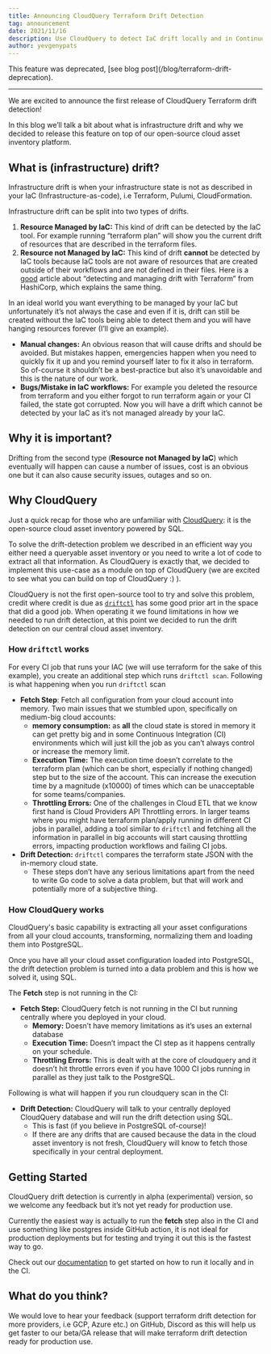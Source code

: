 ```yaml
---
title: Announcing CloudQuery Terraform Drift Detection
tag: announcement
date: 2021/11/16
description: Use CloudQuery to detect IaC drift locally and in Continuous Integration (CI)
author: yevgenypats
---
```



<BlogHeader/>

<Callout type="warning">
This feature was deprecated, [see blog post](/blog/terraform-drift-deprecation).
</Callout>

---

We are excited to announce the first release of CloudQuery Terraform drift detection!

In this blog we’ll talk a bit about what is infrastructure drift and why we decided to release this feature on top of our open-source cloud asset inventory platform.

## What is (infrastructure) drift?

Infrastructure drift is when your infrastructure state is not as described in your IaC (Infrastructure-as-code), i.e Terraform, Pulumi, CloudFormation.

Infrastructure drift can be split into two types of drifts.

1. **Resource Managed by IaC:** This kind of drift can be detected by the IaC tool. For example running “terraform plan” will show you the current drift of resources that are described in the terraform files.
2. **Resource not Managed by IaC:** This kind of drift **cannot** be detected by IaC tools because IaC tools are not aware of resources that are created outside of their workflows and are not defined in their files. Here is a [good](https://www.hashicorp.com/blog/detecting-and-managing-drift-with-terraform) article about “detecting and managing drift with Terraform” from HashiCorp, which explains the same thing.

In an ideal world you want everything to be managed by your IaC but unfortunately it’s not always the case and even if it is, drift can still be created without the IaC tools being able to detect them and you will have hanging resources forever (I’ll give an example).

- **Manual changes:** An obvious reason that will cause drifts and should be avoided. But mistakes happen, emergencies happen when you need to quickly fix it up and you remind yourself later to fix it also in terraform. So of-course it shouldn’t be a best-practice but also it’s unavoidable and this is the nature of our work.
- **Bugs/Mistake in IaC workflows:** For example you deleted the resource from terraform and you either forgot to run terraform again or your CI failed, the state got corrupted. Now you will have a drift which cannot be detected by your IaC as it’s not managed already by your IaC.

## Why it is important?

Drifting from the second type (**Resource not Managed by IaC**) which eventually will happen can cause a number of issues, cost is an obvious one but it can also cause security issues, outages and so on.

## Why CloudQuery

Just a quick recap for those who are unfamiliar with [CloudQuery](https://github.com/cloudquery/cloudquery): it is the open-source cloud asset inventory powered by SQL.

To solve the drift-detection problem we described in an efficient way you either need a queryable asset inventory or you need to write a lot of code to extract all that information. As CloudQuery is exactly that, we decided to implement this use-case as a module on top of CloudQuery (we are excited to see what you can build on top of CloudQuery :) ).

CloudQuery is not the first open-source tool to try and solve this problem, credit where credit is due as [`driftctl`](https://github.com/cloudskiff/driftctl) has some good prior art in the space that did a good job. When operating it we found limitations in how we needed to run drift detection, at this point we decided to run the drift detection on our central cloud asset inventory.

### How `driftctl` works

For every CI job that runs your IAC (we will use terraform for the sake of this example), you create an additional step which runs `driftctl scan`. Following is what happening when you run `driftctl` scan

- **Fetch Step**: Fetch all configuration from your cloud account into memory. Two main issues that we stumbled upon, specifically on medium-big cloud accounts:
  - **memory consumption:** as **all** the cloud state is stored in memory it can get pretty big and in some Continuous Integration (CI) environments which will just kill the job as you can’t always control or increase the memory limit.
  - **Execution Time:** The execution time doesn’t correlate to the terraform plan (which can be short, especially if nothing changed) step but to the size of the account. This can increase the execution time by a magnitude (x10000) of times which can be unacceptable for some teams/companies.
  - **Throttling Errors:** One of the challenges in Cloud ETL that we know first hand is Cloud Providers API Throttling errors. In larger teams where you might have terraform plan/apply running in different CI jobs in parallel, adding a tool similar to `driftctl` and fetching all the information in parallel in big accounts will start causing throttling errors, impacting production workflows and failing CI jobs.
- **Drift Detection:** `driftctl` compares the terraform state JSON with the in-memory cloud state.
  - These steps don’t have any serious limitations apart from the need to write Go code to solve a data problem, but that will work and potentially more of a subjective thing.

### How CloudQuery works

CloudQuery's basic capability is extracting all your asset configurations from all your cloud accounts, transforming, normalizing them and loading them into PostgreSQL.

Once you have all your cloud asset configuration loaded into PostgreSQL, the drift detection problem is turned into a data problem and this is how we solved it, using SQL.

The **Fetch** step is not running in the CI:

- **Fetch Step:** CloudQuery fetch is not running in the CI but running centrally where you deployed in your cloud.
  - **Memory:** Doesn’t have memory limitations as it’s uses an external database
  - **Execution Time:** Doesn’t impact the CI step as it happens centrally on your schedule.
  - **Throttling Errors:** This is dealt with at the core of cloudquery and it doesn’t hit throttle errors even if you have 1000 CI jobs running in parallel as they just talk to the PostgreSQL.

Following is what will happen if you run cloudquery scan in the CI:

- **Drift Detection:** CloudQuery will talk to your centrally deployed CloudQuery database and will run the drift detection using SQL.
  - This is fast (if you believe in PostgreSQL of-course)!
  - If there are any drifts that are caused because the data in the cloud asset inventory is not fresh, CloudQuery will know to fetch those specifically in your central deployment.

## Getting Started

CloudQuery drift detection is currently in alpha (experimental) version, so we welcome any feedback but it’s not yet ready for production use.

Currently the easiest way is actually to run the **fetch** step also in the CI and use something like postgres inside GitHub action, it is not ideal for production deployments but for testing and trying it out this is the fastest way to go.

Check out our [documentation](/docs) to get started on how to run it locally and in the CI.

## What do you think?

We would love to hear your feedback (support terraform drift detection for more providers, i.e GCP, Azure etc.) on GitHub, Discord as this will help us get faster to our beta/GA release that will make terraform drift detection ready for production use.
